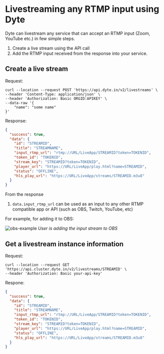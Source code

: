 # Livestreaming any RTMP input using Dyte

Dyte can livestream any service that can accept an RTMP input (Zoom, YouTube
etc.) in few simple steps.

1. Create a live stream using the API call
2. Add the RTMP input received from the response into your service.

## Create a live stream

Request:

```shell
curl --location --request POST 'https://api.dyte.in/v2/livestreams' \
--header 'Content-Type: application/json' \
--header 'Authorization: Basic ORGID:APIKEY' \
--data-raw '{
    "name": "some name"
}'
```

Response:

```json
{
  "success": true,
  "data": {
    "id": "STREAMID",
    "title": "STREAMNAME",
    "input_rtmp_url": "rtmp://URL/LiveApp/STREAMID?token=TOKENID",
    "token_id": "TOKENID",
    "stream_key": "STREAMID?token=TOKENID",
    "player_url": "https://URL/LiveApp/play.html?name=STREAMID",
    "status": "OFFLINE",
    "hls_play_url": "https://URL/LiveApp/streams/STREAMID.m3u8"
  }
}
```

From the response

1. `data.input_rtmp_url` can be used as an input to any other RTMP compatible
   app or API (such as OBS, Twitch, YouTube, etc)

For example, for adding it to OBS:

![obs-example](/static/guides/obs-example.png) _User is adding the input stream
to OBS_

## Get a livestream instance information

Request:

```shell
curl --location --request GET 'https://api.cluster.dyte.in/v2/livestreams/STREAMID' \
--header 'Authorization: Basic your-api-key'
```

Respone:

```json
{
  "success": true,
  "data": {
    "id": "STREAMID",
    "title": "STREAMNAME",
    "input_rtmp_url": "rtmp://URL/LiveApp/STREAMID?token=TOKENID",
    "token_id": "TOKENID",
    "stream_key": "STREAMID?token=TOKENID",
    "player_url": "https://URL/LiveApp/play.html?name=STREAMID",
    "status": "OFFLINE",
    "hls_play_url": "https://URL/LiveApp/streams/STREAMID.m3u8"
  }
}
```
